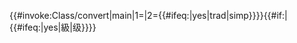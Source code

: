 {{#invoke:Class/convert|main|1={{{1|}}}|2={{#ifeq:{{yesno|{{{2|}}}}}|yes|trad|simp}}}}{{#if:{{{3|}}}|{{#ifeq:{{yesno|{{{2|}}}}}|yes|級|级}}}}